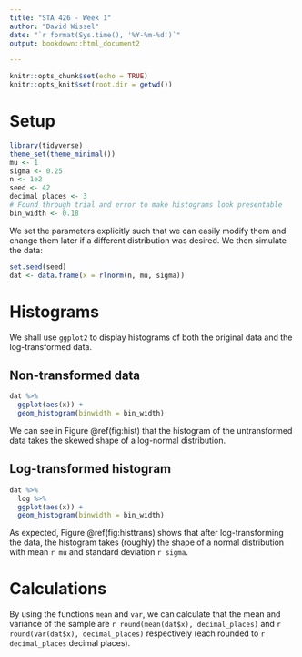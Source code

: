 ```yaml
---
title: "STA 426 - Week 1"
author: "David Wissel"
date: "`r format(Sys.time(), '%Y-%m-%d')`"
output: bookdown::html_document2

---
```


```r
knitr::opts_chunk$set(echo = TRUE)
knitr::opts_knit$set(root.dir = getwd())
```

# Setup
```r
library(tidyverse)
theme_set(theme_minimal())
mu <- 1
sigma <- 0.25
n <- 1e2
seed <- 42
decimal_places <- 3
# Found through trial and error to make histograms look presentable
bin_width <- 0.18  
```

We set the parameters explicitly such that we can easily modify them and change them later if a different distribution was desired. We then simulate the data:

```r
set.seed(seed)
dat <- data.frame(x = rlnorm(n, mu, sigma))
```


# Histograms
We shall use `ggplot2` to display histograms of both the original data and the log-transformed data.

## Non-transformed data


```r
dat %>% 
  ggplot(aes(x)) +
  geom_histogram(binwidth = bin_width)
```


We can see in Figure \@ref(fig:hist) that the histogram of the untransformed data takes the skewed shape of a log-normal distribution.

## Log-transformed histogram


```r
dat %>%
  log %>%
  ggplot(aes(x)) +
  geom_histogram(binwidth = bin_width)
```


As expected, Figure \@ref(fig:histtrans) shows that after log-transforming the data, the histogram takes (roughly) the shape of a normal distribution with mean `r mu` and standard deviation `r sigma`.

# Calculations
By using the functions `mean` and `var`, we can calculate that the mean and variance of the sample are `r round(mean(dat$x), decimal_places)` and `r round(var(dat$x), decimal_places)` respectively (each rounded to `r decimal_places` decimal places).
